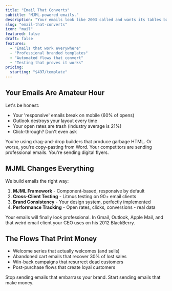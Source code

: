 ```yaml
---
title: "Email That Converts"
subtitle: "MJML-powered emails."
description: "Your emails look like 2003 called and wants its tables back. We build responsive, beautiful emails with MJML that work in every client - even Outlook. (Yes, really.)"
slug: "email-that-converts"
icon: "mail"
featured: false
draft: false
features:
  - "Emails that work everywhere"
  - "Professional branded templates"
  - "Automated flows that convert"
  - "Testing that proves it works"
pricing:
  starting: "$497/template"
---
```


## Your Emails Are Amateur Hour

Let's be honest:
- Your 'responsive' emails break on mobile (60% of opens)
- Outlook destroys your layout every time
- Your open rates are trash (industry average is 21%)
- Click-through? Don't even ask

You're using drag-and-drop builders that produce garbage HTML. Or worse, you're copy-pasting from Word. Your competitors are sending professional emails. You're sending digital flyers.

## MJML Changes Everything

We build emails the right way:

1. **MJML Framework** - Component-based, responsive by default
2. **Cross-Client Testing** - Litmus testing on 90+ email clients
3. **Brand Consistency** - Your design system, perfectly implemented
4. **Performance Tracking** - Open rates, clicks, conversions - real data

Your emails will finally look professional. In Gmail, Outlook, Apple Mail, and that weird email client your CEO uses on his 2012 BlackBerry.

## The Flows That Print Money

- Welcome series that actually welcomes (and sells)
- Abandoned cart emails that recover 30% of lost sales
- Win-back campaigns that resurrect dead customers
- Post-purchase flows that create loyal customers

Stop sending emails that embarrass your brand. Start sending emails that make money.
